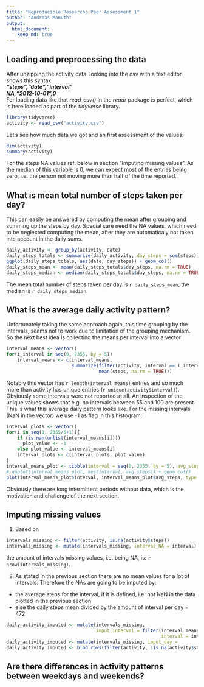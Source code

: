 ```yaml
---
title: "Reproducible Research: Peer Assessment 1"
author: "Andreas Manuth"
output: 
  html_document:
    keep_md: true
---
```



## Loading and preprocessing the data
After unzipping the activity data, looking into the csv with a text editor shows this syntax:  
***
"steps","date","interval"  
NA,"2012-10-01",0  
***
For loading data like that *read_csv()* in the *readr* package is perfect, which is here loaded as part of the *tidyverse* library.
```r
library(tidyverse)
activity <- read_csv("activity.csv")
```
Let's see how much data we got and an first assessment of the values:
```r
dim(activity)
summary(activity)
```
For the steps NA values ref. below in section "Imputing missing values". As the median of this variable is 0, we can expect most of the entries being zero, i.e. the person not moving more than half of the time reported.


## What is mean total number of steps taken per day?
This can easily be answered by computing the mean after grouping and summing up the steps by day. Special care need the NA values, which need to be neglected computing the mean, after they are automaticaly not taken into account in the daily sums. 
```r
daily_activity <- group_by(activity, date)
daily_steps_totals <- summarize(daily_activity, day_steps = sum(steps))
ggplot(daily_steps_totals, aes(date, day_steps)) + geom_col()
daily_steps_mean <- mean(daily_steps_totals$day_steps, na.rm = TRUE)
daily_steps_median <- median(daily_steps_totals$day_steps, na.rm = TRUE)
```
The mean total number of steps taken per day is `r daily_steps_mean`, the median is `r daily_steps_median`.


## What is the average daily activity pattern?
Unfortunately taking the same approach again, this time grouping by the intervals, seems not to work due to limitation of the grouping mechanism. So the next best idea is collecting the means per interval into a vector
```r
interval_means <- vector()
for(i_interval in seq(0, 2355, by = 5))
    interval_means <- c(interval_means, 
                        summarize(filter(activity, interval == i_interval), 
                                  mean(steps, na.rm = TRUE)))
```
Notably this vector has `r length(interval_means)` entries and so much more than activity has unique entries (`r unique(activity$interval)`). Obviously some intervals were not reported at all. An inspection of the unique values shows that e.g. no intervals between 55 and 100 are present.
This is what this average daily pattern looks like. For the missing intervals (NaN in the vector) we use -1 as flag in this histogram:
```r
interval_plots <- vector()
for(i in seq(1, 2355/5+1)){
    if (is.nan(unlist(interval_means[i]))) 
      plot_value <- -1 
    else plot_value <- interval_means[i]
    interval_plots <- c(interval_plots, plot_value)
}
interval_means_plot <- tibble(interval = seq(0, 2355, by = 5), avg_steps = interval_plots)
# ggplot(interval_means_plot, aes(interval, avg_steps)) + geom_col()
plot(interval_means_plot$interval, interval_means_plot$avg_steps, type = "l")
```
Obviously there are long intermittent periods without data, which is the motivation and challenge of the next section.

## Imputing missing values
1. Based on 
```r
intervals_missing <- filter(activity, is.na(activity$steps))
intervals_missing <- mutate(intervals_missing, interval_NA = interval) # rename for later differentiation

```
the amount of intervals missing values, i.e. being NA, is: `r nrow(intervals_missing)`.

2. As stated in the previous section there are no mean values for a lot of intervals. Therefore the NAs are going to be imputed by:
- the average steps for the interval, if it is defined, i.e. not NaN in the data plotted in the previous section
- else the daily steps mean divided by the amount of interval per day = 472
```r
daily_activity_imputed <- mutate(intervals_missing, 
                                 imput_interval = filter(interval_means_plot, 
                                                         interval = interval_NA)$steps)
daily_activity_imputed <- mutate(intervals_missing, imput_day = 
daily_activity_imputed <- bind_rows(filter(activity, !is.na(activity$steps)))
```


## Are there differences in activity patterns between weekdays and weekends?
